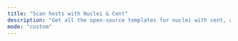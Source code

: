 ```yaml
---
title: "Scan hosts with Nuclei & Cent"
description: "Get all the open-source templates for nuclei with cent, and scan the list of hosts."
mode: "custom"
---
```



<WorkflowPage 
title="Scan hosts with Nuclei & Cent"
category="Vulnerability Scanning"
description="Get all the open-source templates for nuclei with cent, and scan the list of hosts."
createdOn="29 June, 2022"
author="trickest-mhmdiaa"
workflowUrl="https://editor.staging.trickest.io/preview?workflow_url=https://trickest-public-workflow.s3.eu-central-1.amazonaws.com/04df93fa-6c56-44ea-9061-af31063f64c4.json"
id="04df93fa-6c56-44ea-9061-af31063f64c4"
/>